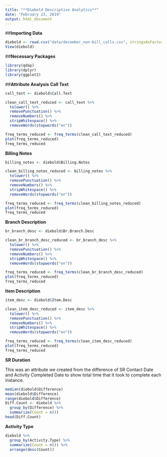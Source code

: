 ---
title: "**Diebold Descriptive Analytics**"
date: "February 23, 2019"
output: html_document
---

##**Importing Data**
```{r}
diebold <- read.csv("data/december_non-bill_calls.csv", stringsAsFactors = FALSE)
View(diebold)
```

##**Necessary Packages**
```{r message=FALSE, warning=FALSE}
library(qdap)
library(dplyr)
library(ggplot2)
```

##**Attribute Analysis**
**Call Text**
```{r}
call_text <- diebold$Call.Text

clean_call_text_reduced <- call_text %>%
  tolower() %>%
  removePunctuation() %>%
  removeNumbers() %>%
  stripWhitespace() %>%
  removeWords(stopwords("en"))

freq_terms_reduced <- freq_terms(clean_call_text_reduced)
plot(freq_terms_reduced)
freq_terms_reduced
```

**Billing Notes**
```{r}
billing_notes <- diebold$Billing.Notes

clean_billing_notes_reduced <- billing_notes %>%
  tolower() %>%
  removePunctuation() %>%
  removeNumbers() %>%
  stripWhitespace() %>%
  removeWords(stopwords("en"))

freq_terms_reduced <- freq_terms(clean_billing_notes_reduced)
plot(freq_terms_reduced)
freq_terms_reduced
```

**Branch Description**
```{r}
br_branch_desc <- diebold$Br.Branch.Desc

clean_br_branch_desc_reduced <- br_branch_desc %>%
  tolower() %>%
  removePunctuation() %>%
  removeNumbers() %>%
  stripWhitespace() %>%
  removeWords(stopwords("en"))

freq_terms_reduced <- freq_terms(clean_br_branch_desc_reduced)
plot(freq_terms_reduced)
freq_terms_reduced
```

**Item Description**
```{r}
item_desc <- diebold$Item.Desc

clean_item_desc_reduced <- item_desc %>%
  tolower() %>%
  removePunctuation() %>%
  removeNumbers() %>%
  stripWhitespace() %>%
  removeWords(stopwords("en"))

freq_terms_reduced <- freq_terms(clean_item_desc_reduced)
plot(freq_terms_reduced)
freq_terms_reduced
```

**SR Duration**

This was an attribute we created from the difference of SR Contact Date and Activity Completed Date to show total time that it took to complete each instance. 
```{r}
median(diebold$Difference)
mean(diebold$Difference) 
range(diebold$Difference)
Diff.Count <- diebold %>%
  group_by(Difference) %>%
  summarize(Count = n())
head(Diff.Count)
```

**Activity Type**
```{r}
diebold %>%
  group_by(Activity.Type) %>%
  summarize(Count = n()) %>%
  arrange(desc(Count))
```

